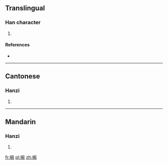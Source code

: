==Translingual==

===Han character===
{{Han char|rn=75|rad=木|as=11|sn=15|four=47947|canj=DKCE}}

# {{defn|Han|sort=木11}}

====References====
* {{Han ref|kx=0551.181|dkj=15353|hdz=21280.141|uh=6A27|ud=27175|bh=E5D9|bd=58841}}

----

==Cantonese==

===Hanzi===
{{yue-hanzi|jyut=|y=saat3}}

# {{defn|lang=yue|sort=木11}}

----

==Mandarin==

===Hanzi===
{{cmn-hanzi|pin=[[shā]] ([[sha1]])|wg=sha<sup>1</sup>}}

# {{defn|lang=cmn|sort=木11}}

[[fr:樧]]
[[pl:樧]]
[[zh:樧]]